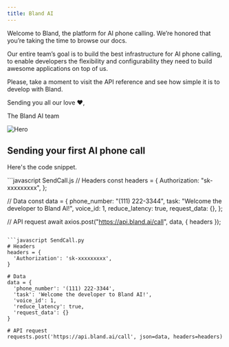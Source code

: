 ```yaml
---
title: Bland AI
---
```


Welcome to Bland, the platform for AI phone calling. We’re honored that you’re taking the time to browse our docs.

Our entire team’s goal is to build the best infrastructure for AI phone calling, to enable developers the flexibility and configurability they need to build awesome applications on top of us.

Please, take a moment to visit the API reference and see how simple it is to develop with Bland.

Sending you all our love ❤️,

The Bland AI team

<img className="block" src="/images/hero-light.svg" alt="Hero" />

## Sending your first AI phone call

Here's the code snippet.

<CodeGroup>
```javascript SendCall.js
// Headers
const headers = {
  Authorization: "sk-xxxxxxxxx",
};

// Data
const data = {
phone_number: "(111) 222-3344",
task: "Welcome the developer to Bland AI!",
voice_id: 1,
reduce_latency: true,
request_data: {},
};

// API request
await axios.post("https://api.bland.ai/call", data, { headers });

````

```javascript SendCall.py
# Headers
headers = {
  'Authorization': 'sk-xxxxxxxxx',
}

# Data
data = {
  'phone_number': '(111) 222-3344',
  'task': 'Welcome the developer to Bland AI!',
  'voice_id': 1,
  'reduce_latency': true,
  'request_data': {}
}

# API request
requests.post('https://api.bland.ai/call', json=data, headers=headers)
````

</CodeGroup>
